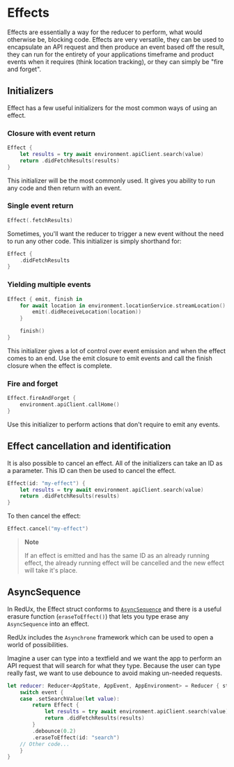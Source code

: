 # Effects

Effects are essentially a way for the reducer to perform, what would otherwise be, blocking code. Effects are very versatile, they can be used to encapsulate an API request and then produce an event based off the result, they can run for the entirety of your applications timeframe and product events when it requires (think location tracking), or they can simply be "fire and forget".

## Initializers

Effect has a few useful initializers for the most common ways of using an effect.

### Closure with event return

```swift
Effect {
    let results = try await environment.apiClient.search(value)
    return .didFetchResults(results)
}
```

This initializer will be the most commonly used. It gives you ability to run any code and then return with an event.

### Single event return

```swift
Effect(.fetchResults)
```

Sometimes, you'll want the reducer to trigger a new event without the need to run any other code. This initializer is simply shorthand for:

```swift
Effect {
    .didFetchResults
}
```

### Yielding multiple events

```swift
Effect { emit, finish in
    for await location in environment.locationService.streamLocation() {
        emit(.didReceiveLocation(location))
    }

    finish()
}
```

This initializer gives a lot of control over event emission and when the effect comes to an end. Use the emit closure to emit events and call the finish closure when the effect is complete.

### Fire and forget

```swift
Effect.fireAndForget { 
    environment.apiClient.callHome()
}
```

Use this initializer to perform actions that don't require to emit any events.

## Effect cancellation and identification

It is also possible to cancel an effect. All of the initializers can take an ID as a parameter. This ID can then be used to cancel the effect.

```swift
Effect(id: "my-effect") {
    let results = try await environment.apiClient.search(value)
    return .didFetchResults(results)
}
```
To then cancel the effect:

```swift
Effect.cancel("my-effect")
```

> **Note**
>
> If an effect is emitted and has the same ID as an already running effect,
> the already running effect will be cancelled and the new effect will take it's place.

## AsyncSequence

In RedUx, the Effect struct conforms to [`AsyncSequence`](https://developer.apple.com/documentation/swift/asyncsequence) and there is a useful erasure function (`eraseToEffect()`) that lets you type erase any `AsyncSequence` into an effect.

RedUx includes the `Asynchrone` framework which can be used to open a world of possibilities.

Imagine a user can type into a textfield and we want the app to perform an API request that will search for what they type. Because the user can type really fast, we want to use debounce to avoid making un-needed requests.

```swift
let reducer: Reducer<AppState, AppEvent, AppEnvironment> = Reducer { state, event, environment in
    switch event {
    case .setSearchValue(let value):
        return Effect {
            let results = try await environment.apiClient.search(value)
            return .didFetchResults(results)
        }
        .debounce(0.2)
        .eraseToEffect(id: "search")
    // Other code...
    }
}
```